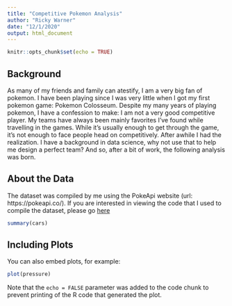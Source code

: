 ```yaml
---
title: "Competitive Pokemon Analysis"
author: "Ricky Warner"
date: "12/1/2020"
output: html_document
---
```


```r
knitr::opts_chunk$set(echo = TRUE)
```

## Background 

As many of my friends and family can atestify, I am a very big fan of pokemon. I have been playing since I was very little when I got my first pokemon game: Pokemon Colosseum. Despite my many years of playing pokemon, I have a confession to make: I am not a very good competitive player. My teams have always been mainly favorites I've found while travelling in the games. While it's usually enough to get through the game, it's not enough to face people head on competitively. After awhile I had the realization. I have a background in data science, why not use that to help me design a perfect team? And so, after a bit of work, the following analysis was born. 

## About the Data 
The dataset was compiled by me using the PokeApi website (url: https://pokeapi.co/). If you are interested in viewing the code that I used to compile the dataset, please go [here](insert link when you upload to github) 


```r
summary(cars)
```

## Including Plots

You can also embed plots, for example:

```r
plot(pressure)
```

Note that the `echo = FALSE` parameter was added to the code chunk to prevent printing of the R code that generated the plot.

